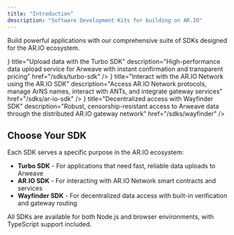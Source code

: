 ```yaml
---
title: "Introduction"
description: "Software Development Kits for building on AR.IO"
---
```



Build powerful applications with our comprehensive suite of SDKs designed for the AR.IO ecosystem.

<Cards>
  <Card
    icon={<Image src="/turbo.svg" alt="Turbo SDK" width={24} height={24} />}
    title="Upload data with the Turbo SDK"
    description="High-performance data upload service for Arweave with instant confirmation and transparent pricing"
    href="/sdks/turbo-sdk"
  />
  <Card
    icon={<Image src="/ario.svg" alt="AR.IO SDK" width={24} height={24} />}
    title="Interact with the AR.IO Network using the AR.IO SDK"
    description="Access AR.IO Network protocols, manage ArNS names, interact with ANTs, and integrate gateway services"
    href="/sdks/ar-io-sdk"
  />
  <Card
    icon={<Image src="/wayfinder.svg" alt="Wayfinder SDK" width={24} height={24} />}
    title="Decentralized access with Wayfinder SDK"
    description="Robust, censorship-resistant access to Arweave data through the distributed AR.IO gateway network"
    href="/sdks/wayfinder"
  />
</Cards>

## Choose Your SDK

Each SDK serves a specific purpose in the AR.IO ecosystem:

- **Turbo SDK** - For applications that need fast, reliable data uploads to Arweave
- **AR.IO SDK** - For interacting with AR.IO Network smart contracts and services  
- **Wayfinder SDK** - For decentralized data access with built-in verification and gateway routing

All SDKs are available for both Node.js and browser environments, with TypeScript support included.

